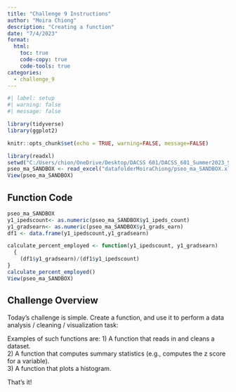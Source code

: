 ```yaml
---
title: "Challenge 9 Instructions"
author: "Moira Chiong"
description: "Creating a function"
date: "7/4/2023"
format:
  html:
    toc: true
    code-copy: true
    code-tools: true
categories:
  - challenge_9
---
```


```r
#| label: setup
#| warning: false
#| message: false

library(tidyverse)
library(ggplot2)

knitr::opts_chunk$set(echo = TRUE, warning=FALSE, message=FALSE)
```


```r

library(readxl)
setwd("C:/Users/chion/OneDrive/Desktop/DACSS 601/DACSS_601_Summer2023_Sec1/posts")
pseo_ma_SANDBOX <- read_excel("datafolderMoiraChiong/pseo_ma_SANDBOX.xlsx")
View(pseo_ma_SANDBOX)
```

## Function Code
```r
pseo_ma_SANDBOX
y1_ipedscount<- as.numeric(pseo_ma_SANDBOX$y1_ipeds_count)
y1_gradsearn<- as.numeric(pseo_ma_SANDBOX$y1_grads_earn)
df1 <- data.frame(y1_ipedscount,y1_gradsearn)
```

```r
calculate_percent_employed <- function(y1_ipedscount, y1_gradsearn)
  {
    (df1$y1_gradsearn)/(df1$y1_ipedscount)
}
calculate_percent_employed()
View(pseo_ma_SANDBOX)
```




## Challenge Overview

Today's challenge is simple. Create a function, and use it to perform a data analysis / cleaning / visualization task:

Examples of such functions are:
1) A function that reads in and cleans a dataset.  
2) A function that computes summary statistics (e.g., computes the z score for a variable).  
3) A function that plots a histogram.  

That's it!








